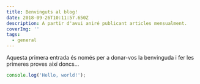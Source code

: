 ```yaml
---
title: Benvinguts al blog!
date: 2018-09-26T10:11:57.650Z
description: A partir d'avui aniré publicant articles mensualment.
coverImg: ''
tags:
  - general
---
```

Aquesta primera entrada és només per a donar-vos la benvinguda i fer les primeres proves així doncs...

```js
console.log('Hello, world!');
```
